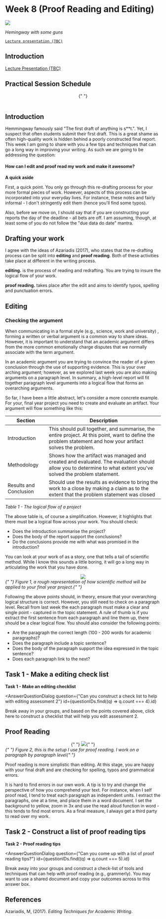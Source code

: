 
# Week 8 (Proof Reading and Editing)

<img src="https://firebasestorage.googleapis.com/v0/b/computing-notes/o/images%2Fhemingway-picture.png?alt=media&token=189a842e-0ce9-43d8-addf-70123fe4d4eb" />

<em> Hemingway with some guns </em>

<a href="">


    Lecture presentation (TBC)

</a>


## Introduction

<a href=""> Lecture Presentation (TBC) </a>

## Practical Session Schedule

<center>
  <SessionSchedule
    sc={[
      { time: "0 - 10", activity: "Students: Arrive" },
      { time: "10 - 20", activity: "Tutor: Recaps the notes" },
      {
        time: "20 - 50",
        activity: "Students: Complete Task 1",
      },
      {
        time: "50 - 60",
        activity: "Tutor: Summarises Task 1 outcomes",
      },
      {
        time: "60 - 70",
        activity: "Tutor: Introduces Task 2",
      },
      {
        time: "70- 100",
        activity: "Students: Complete Task 2",
      },
      { time: "85 - 115", activity: "Tutor: Debrief" },
    ]}
  />{" "}
</center>
<br />

## Introduction

Hemmingway famously said "The first draft of anything is s\*\*t.". Yet, I suspect that often students submit their first draft. This is a great shame as often high-quality work is hidden behind a poorly constructed final report. This week I am going to share with you a few tips and techniques that can go a long way in improving your writing. As such we are going to be addressing the question:

#### How can I edit and proof read my work and make it awesome?

<MuiAlert severity="info">
  <AlertTitle>
    <strong> A quick aside </strong>
  </AlertTitle>


First, a quick point. You only go through this re-drafting process for your more formal pieces of work. However, aspects of this process can be incorporated into your everyday lives. For instance, these notes and fairly informal - I don't stringently edit them (hence you'll find some typos).

Also, before we move on, I should say that if you are constructing your reports the day of the deadline - all bets are off. I am assuming, though, at least some of you do not follow the "due data do date" mantra.

</MuiAlert>


## Drafting your work

I agree with the ideas of Azariadis (2017), who states that the re-drafting process can be split into **editing** and **proof reading**. Both of these activities take place at different in the writing process.

**editing.** is the process of reading and redrafting. You are trying to insure the logical flow of your work.

**proof reading.** takes place after the edit and aims to identify typos, spelling and punctuation errors.

## Editing

### Checking the argument

When communicating in a formal style (e.g., science, work and university) , forming a written or verbal argument is a common way to share ideas. However, it is important to understand that an academic argument differs from the more common emotionally charge disputes that we normally associate with the term argument.

In an academic argument you are trying to convince the reader of a given conclusion through the use of supporting evidence. This is your over arching argument; however, as we explored last week you are also making arguments on a paragraph level. In summary, a high-level report will fit together paragraph level arguments into a logical flow that forms an overarching arguments.

So far, I have been a little abstract, let's consider a more concrete example. For your, final year project you need to create and evaluate an artifact. Your argument will flow something like this:

| Section                | Description                                                                                                                                                    |
| ---------------------- | -------------------------------------------------------------------------------------------------------------------------------------------------------------- |
| Introduction           | This should pull together, and summarise, the entire project. At this point, want to define the problem statement and how your artifact solves the problem.    |
| Methodology            | Shows how the artifact was managed and created and evaluated. The evaluation should allow you to determine to what extent you've solved the problem statement. |
| Results and Conclusion | Should use the results as evidence to bring the work to a close by making a claim as to the extent that the problem statement was closed                       |

<em> Table 1 - The logical flow of a project </em>

The above table is, of course a simplification. However, it highlights that there must be a logical flow across your work. You should check:

- Does the introduction summarise the project?
- Does the body of the report support the conclusions?
- Do the conclusions provide me with what was promised in the introduction?

You can look at your work of as a story, one that tells a tail of scientific method. While I know this sounds a little boring, it will go a long way in articulating the work that you have done.

<center>
  <img src="https://firebasestorage.googleapis.com/v0/b/computing-notes/o/images%2Fresearch-process.png?alt=media&token=ce597573-0444-45cf-9666-80645403848e" />
</center>

<em>
  {" "}
  Figure 1, a rough representation of how scientific method will be applied to
  your final year project.{" "}
</em>

Following the above points should, in theory, ensure that your overarching logical structure is correct. However, you still need to check on a paragraph level. Recall from last week the each paragraph must make a clear and single point - captured in the topic statement. A rule of thumb is if you extract the first sentence from each paragraph and line them up, there should be a clear logical flow. You should also consider the following points:

- Are the paragraph the correct length (100 - 200 words for academic paragraphs)?
- Does the paragraph include a topic sentence?
- Does the body of the paragraph support the idea expressed in the topic sentence?
- Does each paragraph link to the next?

## Task 1 - Make a editing check list

<MuiAlert severity="success">
  <AlertTitle>
    <strong> Task 1  - Make an editing checklist </strong>
  </AlertTitle>


<AnswerQuestionDialog
  question={"Can you construct a check list to help with editing assessment 2"}
  id={questionIDs.find((q) => q.count === 4).id}
>
Break away in your groups, and based on the points covered above, click here to construct a checklist that will help you edit assessment 2.


</AnswerQuestionDialog>


</MuiAlert>


## Proof Reading

<center>
  {" "}
  <img src="https://firebasestorage.googleapis.com/v0/b/computing-notes/o/images%2Fword-set-up.png?alt=media&token=d00da292-883f-44d4-9910-3a4c9ea4305f" />{" "}
</center>
<em>
  {" "}
  Figure 2, this is the setup I use for proof reading. I work on a paragraph by
  paragraph level{" "}
</em>

Proof reading is more simplistic than editing. At this stage, you are happy with your final draft and are checking for spelling, typos and grammatical errors.

It is hard to find errors in our own work. A tip is to try and change the perspective of how you comprehend your text. For instance, when I self proof read, I tend to treat each paragraph as independent units. I extract the paragraphs, one at a time, and place them in a word document. I set the background to yellow, zoom in 3x and use the read aloud function in word - this tends to find most errors. As a final measure, I always get a third party to read over my work.

## Task 2 - Construct a list of proof reading tips

<MuiAlert severity="success">
  <AlertTitle>
    <strong> Task 2  - Proof reading tips </strong>
  </AlertTitle>


<AnswerQuestionDialog
  question={"Can you come up with a list of proof reading tips?"}
  id={questionIDs.find((q) => q.count === 5).id}
>
 
 Break away into your groups and construct a check-list of tools and techniques that can help with proof reading (e.g., grammerly).
 You may want to use a shared document and copy your outcomes across to this answer box.


</AnswerQuestionDialog>


</MuiAlert>


## References

Azariadis, M, (2017). _Editing Techniques for Academic Writing_.
